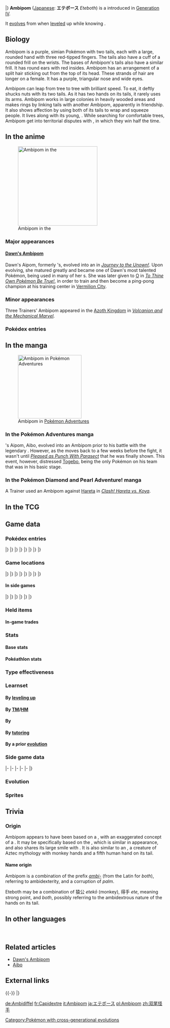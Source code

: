 {{PokémonPrevNext/Head|type=Normal}}
{{PokémonPrevNext/Pokémon|type=Normal|prevnum=423|prev=Gastrodon|nextnum=425|next=Drifloon|roundleft=tl|roundright=tr}}
{{PokémonPrevNext/Disambig|species=Ambipom}}
|}
{{Pokémon Infobox
|name=Ambipom
|jname=エテボース
|jtranslit=Etebōsu
|tmname=Eteboth
|ndex=424
|jdex=124{{tt|*|Unavailable in Generation II}}
|sdex=064
|abrow=109
|obrow=089
|opbrow=027
|typebox=1
|type1=Normal
|category=Long Tail
|height-ftin=3'11"
|height-m=1.2
|weight-lbs=44.8
|weight-kg=20.3
|abilityn=d
|ability1=Technician
|ability2=Pickup
|abilityd=Skill Link
|egggroupn=1
|egggroup1=Field
|eggcycles=20
|evtotal=2
|evsp=2
|expyield=169
|oldexp=186
|lv100exp=800,000
|gendercode=127
|color=Purple
|catchrate=45
|body=06
|pokefordex=ambipom
|generation=4
|friendship=100
}}
'''Ambipom''' ([[List of Japanese Pokémon names|Japanese]]: '''エテボース''' ''Eteboth'') is a {{type|Normal}} {{OBP|Pokémon|species}} introduced in [[Generation IV]].

It [[Evolution|evolves]] from {{p|Aipom}} when [[level]]ed up while knowing {{m|Double Hit}}.

==Biology==
Ambipom is a purple, simian Pokémon with two tails, each with a large, rounded hand with three red-tipped fingers. The tails also have a cuff of a rounded frill on the wrists. The bases of Ambipom's tails also have a similar frill. It has round ears with red insides. Ambipom has an arrangement of a split hair sticking out from the top of its head. These strands of hair are longer on a female. It has a purple, triangular nose and wide eyes.

Ambipom can leap from tree to tree with brilliant speed. To eat, it deftly shucks nuts with its two tails. As it has two hands on its tails, it rarely uses its arms. Ambipom works in large colonies in heavily wooded areas and makes rings by linking tails with another Ambipom, apparently in friendship. It also shows affection by using both of its tails to wrap and squeeze people. It lives along with its young, {{p|Aipom}}. While searching for comfortable trees, Ambipom get into territorial disputes with {{p|Passimian}}, in which they win half the time.

==In the anime==
[[File:Dawn Ambipom.png|thumb|250px|left|Ambipom in the {{pkmn|anime}}]]
===Major appearances===
====[[Dawn's Ambipom]]====
Dawn's Aipom, formerly {{Ash}}'s, evolved into an {{TP|Dawn|Ambipom}} in ''[[DP060|Journey to the Unown!]]''. Upon evolving, she matured greatly and became one of Dawn's most talented Pokémon, being used in many of her {{pkmn|Contest}}s. She was later given to [[O]] in ''[[DP124|To Thine Own Pokémon Be True!]]'', in order to train and then become a ping-pong champion at his training center in [[Vermilion City]].

===Minor appearances===
Three Trainers' Ambipom appeared in the [[Azoth Kingdom]] in ''[[M19|Volcanion and the Mechanical Marvel]]''.

===Pokédex entries===
{{Animedexheader|Sinnoh}}
{{Animedexbody|DP060|Ambipom|Ash's Pokédex|Ambipom, the Long Tail Pokémon. It uses its two tails to shell nuts, and then it links them together in a ring as a sign of friendship.}}
{{Animedexfooter/Pokémon|''Diamond & Pearl''|Sinnoh}}

==In the manga==
[[File:Aibo.png|thumb|200px|Ambipom in [[Pokémon Adventures]]]]
===In the Pokémon Adventures manga===
{{main|Aibo}}
{{adv|Gold}}'s Aipom, Aibo, evolved into an Ambipom prior to his battle with the legendary {{adv|Arceus}}. However, as the {{chap|HeartGold & SoulSilver|story}} moves back to a few weeks before the fight, it wasn't until ''[[PS448|Pleased as Punch With Parasect]]'' that he was finally shown. This event, however, distressed [[Togebo]], being the only Pokémon on his team that was in his basic stage.

===In the Pokémon Diamond and Pearl Adventure! manga===
A Trainer used an Ambipom against [[Hareta]] in ''[[DPA25|Clash! Hareta vs. Koya]]''.

==In the TCG==
{{main|Ambipom (TCG)}}

==Game data==
===Pokédex entries===
{{Dex/Header|type=Normal}}
{{Dex/NA|gen=IV}}
{{Dex/Gen|gen=IV}}
{{Dex/Entry1|v=Diamond|entry=To eat, it deftly shucks nuts with its two tails. It rarely uses its arms now.}}
{{Dex/Entry1|v=Pearl|entry=They work in large colonies and make rings by linking their tails, apparently in friendship.}}
{{Dex/Entry1|v=Platinum|entry=Split into two, the tails are so adept at handling and doing things, Ambipom rarely uses its hands.}}
{{Dex/Entry1|v=HeartGold|entry=They live on large trees. They are said to communicate by connecting their tails to those of others.}}
{{Dex/Entry1|v=SoulSilver|entry=It is very difficult to dodge the {{m|Double Hit|consecutive strikes}} of its two tails.}}
|}
|}
{{Dex/Gen|gen=V}}
{{Dex/Entry2|v=Black|v2=White|t=FFF|entry=Split into two, the tails are so adept at handling and doing things, Ambipom rarely uses its hands.}}
{{Dex/Entry2|v=Black 2|v2=White 2|t=FFF|entry=Split into two, the tails are so adept at handling and doing things, Ambipom rarely uses its hands.}}
|}
|}
{{Dex/Gen|gen=VI}}
{{Dex/Entry1|v=X|t=FFF|entry=They work in large colonies and make rings by linking their tails, apparently in friendship.}}
{{Dex/Entry1|v=Y|entry=To eat, it deftly shucks nuts with its two tails. It rarely uses its arms now.}}
{{Dex/Entry1|v=Omega Ruby|t=FFF|entry=They work in large colonies and make rings by linking their tails, apparently in friendship.}}
{{Dex/Entry1|v=Alpha Sapphire|t=FFF|entry=To eat, it deftly shucks nuts with its two tails. It rarely uses its arms now.}}
|}
|}
{{Dex/Gen|gen=VII}}
{{Dex/Entry1|v=Ultra Sun|entry=In their search for comfortable trees, they get into territorial disputes with groups of Passimian. They win about half the time.}}
{{Dex/Entry1|v=Ultra Moon|entry=It uses its tails for everything. If it wraps both of its tails around you and gives you a squeeze, that's proof it really likes you.}}
|}
|}
{{Dex/Footer}}

===Game locations===
{{Availability/Header|type=Normal}}
{{Availability/NA|gen=IV}}
{{Availability/Gen|gen=IV}}
{{Availability/Entry2|v=Diamond|v2=Pearl|area=[[Evolution|Evolve]] {{p|Aipom}}}}
{{Availability/Entry1|v=Platinum|area=[[Evolution|Evolve]] {{p|Aipom}}}}
{{Availability/Entry2|v=HeartGold|v2=SoulSilver|area=[[Evolution|Evolve]] {{p|Aipom}}}}
|}
|}
{{Availability/Gen|gen=V}}
{{Availability/Entry2/None|v=Black|v2=White}}
{{Availability/Entry2|v=Black 2|v2=White 2|t=fff|area=[[Trade]] {{p|Excadrill}} in [[Accumula Town]]}}
|}
|}
{{Availability/Gen|gen=VI}}
{{Availability/Entry2|v=X|v2=Y|t=fff|area=[[Evolution|Evolve]] {{p|Aipom}}}}
{{Availability/Entry2|v=Omega Ruby|v2=Alpha Sapphire|t=fff|t2=fff|area=[[Evolution|Evolve]] {{p|Aipom}}}}
|}
|}
{{Availability/Gen|gen=VII}}
{{Availability/Entry2/None|v=Sun|v2=Moon}}
{{Availability/Entry2|v=Ultra Sun|v2=Ultra Moon|area=[[Poni Plains]] ([[SOS Battle]])}}
|}
|}
{{Availability/Footer}}

====In side games====
{{Availability/Header|type=Normal}}
{{Availability/NA|gen=IV}}
{{Availability/Gen|gen=IV}}
{{Availability/Entry2|v=MD Time|v2=MD Darkness|link=Pokémon Mystery Dungeon: Explorers of Time and Explorers of Darkness|area=[[Marine Resort]] (B12-B17), [[Sky Stairway]] (1F-49F)}}
{{Availability/Entry1|v=MD Sky|link=Pokémon Mystery Dungeon: Explorers of Sky|area=[[Marine Resort]] (B12-B17), [[Sky Stairway]] (1F-49F)}}
{{Availability/Entry1|v=Ranger: SoA|link=Pokémon Ranger: Shadows of Almia|color={{SoA color}}|area=[[Vien Forest]]}}
{{Availability/Entry1|v=Rumble|color={{fire color}}|area=[[Windy Prairie‎]]}}
<!--{{Availability/Entry1|v=MD Light|link=Pokémon Mystery Dungeon (WiiWare)|color={{electric color}}|area=}}-->
{{Availability/Entry1|v=PokéPark Wii|link=PokéPark Wii: Pikachu's Adventure|color={{grass color}}|area=[[Meadow Zone]], [[Haunted Zone]]}}
{{Availability/Entry1|v=Ranger: GS|link=Pokémon Ranger: Guardian Signs|color={{GS color}}|area=[[Daybreak Ruins]], [[Ice Temple]]}}
|}
|}
{{Availability/Gen|gen=V}}
{{Availability/Entry1|1|v=Rumble Blast|color={{fire color}}|area=Treetops: [[Shimmering Lake]] (Post-ending)}}
{{Availability/Entry1|1|v=Rumble U|color={{fire color}}|area=[[Magical Lake#Dual Launchers|Magical Lake: Dual Launchers]]}}
|}
|}
{{Availability/Gen|gen=VI}}
{{Availability/Entry1|1|v=Battle Trozei|color={{defense color}}|area=[[Colossal Forest#Stage 4|Colossal Forest: Stage 4]]}}
{{Availability/Entry1|1|v=Shuffle|color={{beauty color}}|area=Event: [[Special Stages#11th release|''Pokémon Safari'']] <small>(11th release)</small>}}
{{Availability/Entry1|1|v=Rumble World|color={{fire color}}|area=[[Pearl Marsh#Colossal Tree|Pearl Marsh: Colossal Tree]] <small>(All Areas)</small>, [[Distortion Land#Vast Ocean|Distortion Land: Vast Ocean]] <small>(Back Boss)</small>}}
|}
|}
{{Availability/Footer}}

===Held items===
====In-game trades====
{{HeldItems
|type=Normal
|b2w21=Sitrus Berry|b2w21type=Berry|bw1rar=100
}}

===Stats===
====Base stats====
{{BaseStats
|type=Normal
|HP=     75
|Attack=100
|Defense=66
|SpAtk=  60
|SpDef=  66
|Speed= 115}}

====Pokéathlon stats====
{{Pokéthlon
|type=Normal
|Speed=3
|SpeedMax=4
|Power=2
|PowerMax=4
|Technique=5
|TechniqueMax=5
|Stamina=3
|StaminaMax=4
|Jump=3
|JumpMax=4
}}

===Type effectiveness===
{{TypeEffectiveness
|type1=Normal
|Normal=  100
|Fighting=200
|Flying=  100
|Poison=  100
|Ground=  100
|Rock=    100
|Bug=     100
|Ghost=     0
|Steel=   100
|Fire=    100
|Water=   100
|Grass=   100
|Electric=100
|Psychic= 100
|Ice=     100
|Dragon=  100
|Dark=    100
|Fairy=   100
|notes=yes
|normal=yes
|newghost=1}}

===Learnset===
====By [[Level|leveling up]]====
{{learnlist/levelh/7|Ambipom|Normal|Normal|4}}
{{learnlist/level7|1|Dual Chop|Dragon|Physical|40|90|15}}
{{learnlist/level7|1|Scratch|Normal|Physical|40|100|35||'''}}
{{learnlist/level7|1|Tail Whip|Normal|Status|&mdash;|100|30}}
{{learnlist/level7|1|Sand Attack|Ground|Status|&mdash;|100|15}}
{{learnlist/level7|1|Astonish|Ghost|Physical|30|100|15}}
{{learnlist/level7|4|Sand Attack|Ground|Status|&mdash;|100|15}}
{{learnlist/level7|8|Astonish|Ghost|Physical|30|100|15}}
{{learnlist/level7|11|Baton Pass|Normal|Status|&mdash;|&mdash;|40}}
{{learnlist/level7|15|Tickle|Normal|Status|&mdash;|100|20}}
{{learnlist/level7|18|Fury Swipes|Normal|Physical|18|80|15||'''}}
{{learnlist/level7|22|Swift|Normal|Special|60|&mdash;|20||'''}}
{{learnlist/level7|25|Screech|Normal|Status|&mdash;|85|40}}
{{learnlist/level7|29|Agility|Psychic|Status|&mdash;|&mdash;|30}}
{{learnlist/level7|32|Double Hit|Normal|Physical|35|90|10||'''}}
{{learnlist/level7|36|Fling|Dark|Physical|&mdash;|100|10}}
{{learnlist/level7|39|Nasty Plot|Dark|Status|&mdash;|&mdash;|20}}
{{learnlist/level7|43|Last Resort|Normal|Physical|140|100|5||'''}}
{{learnlist/levelf/7|Ambipom|Normal|Normal|4}}

====By [[TM]]/[[HM]]====
{{learnlist/tmh/7|Ambipom|Normal|Normal|4}}
{{learnlist/tm7|TM01|Work Up|Normal|Status|&mdash;|&mdash;|30}}
{{learnlist/tm7|TM06|Toxic|Poison|Status|&mdash;|90|10}}
{{learnlist/tm7|TM10|Hidden Power|Normal|Special|60|100|15}}
{{learnlist/tm7|TM11|Sunny Day|Fire|Status|&mdash;|&mdash;|5}}
{{learnlist/tm7|TM12|Taunt|Dark|Status|&mdash;|100|20}}
{{learnlist/tm7|TM15|Hyper Beam|Normal|Special|150|90|5||'''}}
{{learnlist/tm7|TM17|Protect|Normal|Status|&mdash;|&mdash;|10}}
{{learnlist/tm7|TM18|Rain Dance|Water|Status|&mdash;|&mdash;|5}}
{{learnlist/tm7|TM21|Frustration|Normal|Physical|&mdash;|100|20||'''}}
{{learnlist/tm7|TM22|Solar Beam|Grass|Special|120|100|10}}
{{learnlist/tm7|TM24|Thunderbolt|Electric|Special|90|100|15}}
{{learnlist/tm7|TM25|Thunder|Electric|Special|110|70|10}}
{{learnlist/tm7|TM27|Return|Normal|Physical|&mdash;|100|20||'''}}
{{learnlist/tm7|TM30|Shadow Ball|Ghost|Special|80|100|15}}
{{learnlist/tm7|TM31|Brick Break|Fighting|Physical|75|100|15}}
{{learnlist/tm7|TM32|Double Team|Normal|Status|&mdash;|&mdash;|15}}
{{learnlist/tm7|TM40|Aerial Ace|Flying|Physical|60|&mdash;|20}}
{{learnlist/tm7|TM42|Facade|Normal|Physical|70|100|20||'''}}
{{learnlist/tm7|TM44|Rest|Psychic|Status|&mdash;|&mdash;|10}}
{{learnlist/tm7|TM45|Attract|Normal|Status|&mdash;|100|15}}
{{learnlist/tm7|TM46|Thief|Dark|Physical|60|100|25}}
{{learnlist/tm7|TM47|Low Sweep|Fighting|Physical|65|100|20}}
{{learnlist/tm7|TM48|Round|Normal|Special|60|100|15||'''}}
{{learnlist/tm7|TM56|Fling|Dark|Physical|&mdash;|100|10}}
{{learnlist/tm7|TM62|Acrobatics|Flying|Physical|55|100|15}}
{{learnlist/tm7|TM65|Shadow Claw|Ghost|Physical|70|100|15}}
{{learnlist/tm7|TM66|Payback|Dark|Physical|50|100|10}}
{{learnlist/tm7|TM68|Giga Impact|Normal|Physical|150|90|5||'''}}
{{learnlist/tm7|TM73|Thunder Wave|Electric|Status|&mdash;|90|20}}
{{learnlist/tm7|TM85|Dream Eater|Psychic|Special|100|100|15}}
{{learnlist/tm7|TM86|Grass Knot|Grass|Special|&mdash;|100|20}}
{{learnlist/tm7|TM87|Swagger|Normal|Status|&mdash;|85|15}}
{{learnlist/tm7|TM88|Sleep Talk|Normal|Status|&mdash;|&mdash;|10}}
{{learnlist/tm7|TM89|U-turn|Bug|Physical|70|100|20}}
{{learnlist/tm7|TM90|Substitute|Normal|Status|&mdash;|&mdash;|10}}
{{learnlist/tm7|TM100|Confide|Normal|Status|&mdash;|&mdash;|20}}
{{learnlist/tmf/7|Ambipom|Normal|Normal|4}}

====By {{pkmn|breeding}}====
{{learnlist/breedh/7|Ambipom|Normal|Normal|4}}
{{learnlist/breed7|{{MSP|025|Pikachu}}{{MSP|058|Growlithe}}{{MSP|077|Ponyta}}{{MSP|078|Rapidash}}{{MSP|083|Farfetch'd}}{{MSP|135|Jolteon}}<br>{{MSP|162|Furret}}{{MSP|190|Aipom}}{{MSP|424|Ambipom}}{{MSP|203|Girafarig}}{{MSP|215|Sneasel}}{{MSP|418|Buizel}}<br>{{MSP|419|Floatzel}}{{MSP|427|Buneary}}{{MSP|428|Lopunny}}{{MSP|522|Blitzle}}{{MSP|523|Zebstrika}}{{MSP|570|Zorua}}<br>{{MSP|571|Zoroark}}{{MSP|587|Emolga}}{{MSP|659|Bunnelby}}{{MSP|660|Diggersby}}|Agility|Psychic|Status|&mdash;|&mdash;|30}}
{{learnlist/breed7|{{MSP|215|Sneasel}}{{MSP|228|Houndour}}{{MSP|229|Houndoom}}{{MSP|766|Passimian}}|Beat Up|Dark|Physical|&mdash;|100|10}}
{{learnlist/breed7|{{MSP|077|Ponyta}}{{MSP|078|Rapidash}}{{MSP|320|Wailmer}}{{MSP|321|Wailord}}{{MSP|325|Spoink}}{{MSP|326|Grumpig}}<br>{{MSP|427|Buneary}}{{MSP|428|Lopunny}}{{MSP|619|Mienfoo}}{{MSP|620|Mienshao}}{{MSP|659|Bunnelby}}{{MSP|660|Diggersby}}|Bounce|Flying|Physical|85|85|5}}
{{learnlist/breed7|{{MSP|287|Slakoth}}{{MSP|288|Vigoroth}}{{MSP|289|Slaking}}{{MSP|448|Lucario}}{{MSP|745Mn|Lycanroc}}{{MSP|749|Mudbray}}<br>{{MSP|750|Mudsdale}}|Counter|Fighting|Physical|&mdash;|100|20}}
{{learnlist/breed7|{{MSP|056|Mankey}}{{MSP|133|Eevee}}{{MSP|216|Teddiursa}}{{MSP|217|Ursaring}}{{MSP|263|Zigzagoon}}{{MSP|264|Linoone}}<br>{{MSP|287|Slakoth}}{{MSP|289|Slaking}}{{MSP|300|Skitty}}{{MSP|677|Espurr}}{{MSP|678|Meowstic}}|Covet|Normal|Physical|60|100|25||'''}}
{{learnlist/breed7|{{MSP|300|Skitty}}{{MSP|301|Delcatty}}{{MSP|572|Minccino}}{{MSP|619|Mienfoo}}{{MSP|620|Mienshao}}{{MSP|659|Bunnelby}}<br>{{MSP|660|Diggersby}}{{MSP|728|Popplio}}{{MSP|729|Brionne}}{{MSP|730|Primarina}}|Double Slap|Normal|Physical|15|85|10||'''}}
{{learnlist/breed7|{{MSP|052|Meowth}}{{MSP|052A|Meowth}}{{MSP|053|Persian}}{{MSP|053A|Persian}}{{MSP|274|Nuzleaf}}{{MSP|300|Skitty}}<br>{{MSP|301|Delcatty}}{{MSP|431|Glameow}}{{MSP|432|Purugly}}{{MSP|509|Purrloin}}{{MSP|510|Liepard}}{{MSP|619|Mienfoo}}<br>{{MSP|620|Mienshao}}{{MSP|677|Espurr}}{{MSP|678|Meowstic}}|Fake Out|Normal|Physical|40|100|10||'''}}
{{learnlist/breed7|{{MSP|019|Rattata}}{{MSP|019A|Rattata}}{{MSP|020|Raticate}}{{MSP|020A|Raticate}}{{MSP|056|Mankey}}{{MSP|057|Primeape}}<br>{{MSP|128|Tauros}}{{MSP|197|Umbreon}}{{MSP|206|Dunsparce}}{{MSP|335|Zangoose}}{{MSP|359|Absol}}{{MSP|418|Buizel}}<br>{{MSP|419|Floatzel}}{{MSP|509|Purrloin}}{{MSP|510|Liepard}}{{MSP|522|Blitzle}}{{MSP|523|Zebstrika}}{{MSP|570|Zorua}}<br>{{MSP|571|Zoroark}}{{MSP|587|Emolga}}{{MSP|626|Bouffalant}}{{MSP|734|Yungoos}}{{MSP|735|Gumshoos}}|Pursuit|Dark|Physical|40|100|20}}
{{learnlist/breed7|{{MSP|448|Lucario}}{{MSP|619|Mienfoo}}{{MSP|678|Meowstic}}{{MSP|745|Lycanroc}}|Quick Guard|Fighting|Status|&mdash;|&mdash;|15}}
{{learnlist/breed7|{{MSP|335|Zangoose}}{{MSP|461|Weavile}}{{MSP|501|Oshawott}}{{MSP|502|Dewott}}{{MSP|503|Samurott}}{{MSP|626|Bouffalant}}|Revenge|Fighting|Physical|60|100|10}}
{{learnlist/breed7|{{MSP|023|Ekans}}{{MSP|024|Arbok}}{{MSP|052|Meowth}}{{MSP|052A|Meowth}}{{MSP|053|Persian}}{{MSP|053A|Persian}}<br>{{MSP|054|Psyduck}}{{MSP|055|Golduck}}{{MSP|056|Mankey}}{{MSP|057|Primeape}}{{MSP|190|Aipom}}{{MSP|424|Ambipom}}<br>{{MSP|197|Umbreon}}{{MSP|206|Dunsparce}}{{MSP|215|Sneasel}}{{MSP|461|Weavile}}{{MSP|293|Whismur}}{{MSP|294|Loudred}}<br>{{MSP|295|Exploud}}{{MSP|336|Seviper}}{{MSP|352|Kecleon}}{{MSP|434|Stunky}}{{MSP|435|Skuntank}}|Screech|Normal|Status|&mdash;|85|40}}
{{learnlist/breed7|{{MSP|025|Pikachu}}{{MSP|161|Sentret}}{{MSP|162|Furret}}{{MSP|194|Wooper}}{{MSP|195|Quagsire}}{{MSP|231|Phanpy}}<br>{{MSP|232|Donphan}}{{MSP|495|Snivy}}{{MSP|496|Servine}}{{MSP|497|Serperior}}{{MSP|504|Patrat}}{{MSP|505|Watchog}}<br>{{MSP|572|Minccino}}{{MSP|775|Komala}}|Slam|Normal|Physical|80|75|20||'''}}
{{learnlist/breed7|{{MSP|206|Dunsparce}}|Spite|Ghost|Status|&mdash;|100|10}}
{{learnlist/breed7|{{MSP|053|Persian}}{{MSP|053A|Persian}}{{MSP|264|Linoone}}{{MSP|655|Delphox}}|Switcheroo|Dark|Status|&mdash;|100|10}}
{{learnlist/breed7|{{MSP|572|Minccino}}{{MSP|573|Cinccino}}|Tail Slap|Normal|Physical|25|85|10|{{sup/7|USUM}}|'''}}
{{learnlist/breedf/7|Ambipom|Normal|Normal|4}}

====By [[Move Tutor|tutoring]]====
{{learnlist/tutorh/7|Ambipom|Normal|Normal|4}}
{{learnlist/tutor7|Bounce|Flying|Physical|85|85|5|||no|yes}}
{{learnlist/tutor7|Covet|Normal|Physical|60|100|25||'''|no|yes}}
{{learnlist/tutor7|Fire Punch|Fire|Physical|75|100|15|||no|yes}}
{{learnlist/tutor7|Focus Punch|Fighting|Physical|150|100|20|||no|yes}}
{{learnlist/tutor7|Foul Play|Dark|Physical|95|100|15|||no|yes}}
{{learnlist/tutor7|Gunk Shot|Poison|Physical|120|80|5|||no|yes}}
{{learnlist/tutor7|Ice Punch|Ice|Physical|75|100|15|||no|yes}}
{{learnlist/tutor7|Iron Tail|Steel|Physical|100|75|15|||no|yes}}
{{learnlist/tutor7|Knock Off|Dark|Physical|65|100|20|||no|yes}}
{{learnlist/tutor7|Laser Focus|Normal|Status|—|—|30|||no|yes}}
{{learnlist/tutor7|Last Resort|Normal|Physical|140|100|5||'''|no|yes}}
{{learnlist/tutor7|Low Kick|Fighting|Physical|—|100|20|||no|yes}}
{{learnlist/tutor7|Role Play|Psychic|Status|—|—|10|||no|yes}}
{{learnlist/tutor7|Seed Bomb|Grass|Physical|80|100|15|||no|yes}}
{{learnlist/tutor7|Shock Wave|Electric|Special|60|—|20|||no|yes}}
{{learnlist/tutor7|Snatch|Dark|Status|—|—|10|||no|yes}}
{{learnlist/tutor7|Snore|Normal|Special|50|100|15||'''|no|yes}}
{{learnlist/tutor7|Spite|Ghost|Status|—|100|10|||no|yes}}
{{learnlist/tutor7|Thunder Punch|Electric|Physical|75|100|15|||no|yes}}
{{learnlist/tutor7|Uproar|Normal|Special|90|100|10||'''|no|yes}}
{{learnlist/tutor7|Water Pulse|Water|Special|60|100|20|||no|yes}}
{{learnlist/tutorf/7|Ambipom|Normal|Normal|4}}

====By a prior [[evolution]]====
{{learnlist/prevoh/7|Ambipom|Normal|Normal|4}}
{{learnlist/prevo7null}}
{{learnlist/prevof/7|Ambipom|Normal|Normal|4}}

===Side game data===
{{Spindata/Head|type=Normal}}
{{Spindata/MDTDS|col=6|type=Normal|ndex=424
|body=1
|rate=8.2
|IQ=F
}}
|-
{{Spindata/Ranger SoA|col=6|type=Normal
|group=Normal
|assist=Normal
|field=Crush
|fieldpower=2
|browser=It hurls rocks and stones with its tails to attack.
}}
|-
{{Spindata/Ranger GS|col=6|type=Normal
|group=Normal
|assist=Rock
|field=Crush
|fieldpower=2
|assistp=Normal
|browser=It throws stones to attack.
}}
|-
{{Spindata/Rumble|col=3|type=Normal
|att=4
|def=3
|speed=4
}}
{{Spindata/RumbleBlast|col=3|type=Normal
|att=4
|def=3
|speed=4
}}
|-
{{Spindata/PokéPark|col=6|type=Normal|ndex=424
|Pad=Ambipom came to the PokéPark to visit {{P|Aipom}}. She enjoys {{DL|Attractions|Venusaur's Vine Swing}} and {{DL|Attractions|Tangrowth's Swing Along}} more than any other Attraction!
}}
|-
{{Spindata/Battle Trozei|col=3|type=Normal|ndex=424
|power=2
}}
{{Spindata/Shuffle|col=3|type=Normal|ndex=424|num=610
|min=60
|max=105
|raisemaxlevel=5
|skill=Shock Attack
|skilldesc=Leaves the foe paralyzed for a longer period of time.
}}
|}

===Evolution===
{{Evobox-2
|type1=Normal
|pictype=art
|no1=190
|name1=Aipom
|type1-1=Normal
|evo1={{bag|TM Normal VI}}<br>{{color2|000|Level|Level up}}<br>knowing {{color2|000|Double Hit (move)|Double Hit}}
|no2=424
|name2=Ambipom
|type1-2=Normal}}

===Sprites===
{{Spritebox/Header|type=Normal}}
{{Spritebox/NA|gen=IV}}
{{Spritebox/4/Gender|ndex=424}}
{{Spritebox/5/Gender|ndex=424}}
{{Spritebox/6/Gender|ndex=424}}
{{Spritebox/7/Gender|ndex=424}}
{{Spritebox/Footer|424|Ambipom}}

==Trivia==
===Origin===
Ambipom appears to have been based on a {{wp|monkey}}, with an exaggerated concept of a {{wp|prehensile tail}}. It may be specifically based on the {{wp|squirrel monkey}}, which is similar in appearance, and also shares its large smile with {{wp|Cymbal-banging monkey toy|cymbal monkeys}}. It is also similar to an {{wp|Ahuizotl (creature)|ahuizotl}}, a creature of Aztec mythology with monkey hands and a fifth human hand on its tail.

====Name origin====
Ambipom is a combination of the prefix ''[[Wiktionary:ambi-|ambi-]]'' (from the Latin for ''both''), referring to ambidexterity, and a corruption of ''palm''.

Eteboth may be a combination of 猿公 ''etekō'' (monkey), 得手 ''ete'', meaning strong point, and ''both'', possibly referring to the ambidextrous nature of the hands on its tail.

==In other languages==
{{Other languages|type=Normal|type2=Normal
|ja=エテボース ''Eteboth''|jameaning=From 猿公 ''etekō'' (monkey), 得手 ''ete'' (strong point), and ''both''
|fr=Capidextre|frmeaning=From {{wp|Capuchin monkey|''Capucin''}} and {{tt|''ambidextre''|ambidexterous}}
|es=Ambipom|esmeaning=Same as English name
|de=Ambidiffel|demeaning=From {{tt|''ambidexter''|ambidextrous}} and ''{{p|Aipom|Griffel}}''
|it=Ambipom|itmeaning=Same as English name
|ko=겟핸보숭 ''Gethainbosung''|komeaning=From ''get'', ''hand'', ''both'', and {{tt|원숭이 ''weonsungi''|monkey}}
|zh_cmn=雙尾怪手 / 双尾怪手 ''Shuāngwěiguàishǒu''|zh_cmnmeaning=Literally "Double tail, strange hand", references {{tt|長尾怪手 ''Chángwěiguàishǒu''|Aipom}}
|hi=अम्बिपोम ''Ambipom''|himeaning=Transliteration of English name
|ru=Эмбипом ''Embipom''|rumeaning=Transcription of English name}}
<br clear="left">

==Related articles==
* [[Dawn's Ambipom]]
* [[Aibo]]

==External links==

{{-}}
{{PokémonPrevNext/Head|type=Normal}}
{{PokémonPrevNext/Pokémon|type=Normal|prevnum=423|prev=Gastrodon|nextnum=425|next=Drifloon}}
|}
{{Project Pokédex notice}}

[[Category:Pokémon with cross-generational evolutions]]

[[de:Ambidiffel]]
[[fr:Capidextre]]
[[it:Ambipom]]
[[ja:エテボース]]
[[pl:Ambipom]]
[[zh:双尾怪手]]